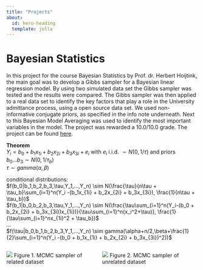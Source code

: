 ```yaml
---
title: "Projects"
about:
  id: hero-heading
  template: jolla
---
```


::: {#hero-heading}
# Bayesian Statistics

In this project for the course Bayesian Statistics by Prof. dr. Herbert Hoijtink, the main goal was to develop a Gibbs sampler for a Bayesian linear regression model. By using two simulated data set the Gibbs sampler was tested and the results were compared. The Gibbs sampler was then applied to a real data set to identify the key factors that play a role in the University admittance process, using a open source data set. We used non-informative conjugate priors, as specified in the info note underneath. Next to this Bayesian Model Averaging was used to identify the most important variables in the model. The project was rewarded a 10.0/10.0 grade. The project can be found [here](Bayes.pdf).

::: {.callout-note collapse="true"}
**Theorem**\
$Y_i = b_0 + b_1x_{1i} + b_2x_{2i} + b_3x_{3i} + e_i$ with $e_i$ i.i.d. $\sim N(0,1/\tau)$ and priors\
$b_0 ... b_3 \sim N(0,1/\tau_b)$\
$\tau \sim gamma(\alpha, \beta)$\

conditional distributions:\
$f(b_0|b_1,b_2,b_3,\tau,Y_1,...,Y_n) \sim N(\frac{\tau}{n\tau + \tau_b}\sum_{i=1}^n(Y_i -(b_1x_{1i} + b_2x_{2i} + b_3x_{3i}), \frac{1}{n\tau + \tau_b})$\
$f(b_1|b_0,b_2,b_3,\tau,Y_1,...,Y_n) \sim N(\frac{\tau\sum_{i=1}^n(Y_i-(b_0 + b_2x_{2i} + b_3x_{3i})x_{1i})}{\tau\sum_{i=1}^n(x_i^2+\tau)}, \frac{1}{\tau\sum_{i=1}^nx_{1i}^2 + \tau_b})$ \
\...\
$f(\tau|b_0,b_1,b_2,b_3,Y_1,...,Y_n) \sim gamma(\alpha+n/2,\beta+\frac{1}{2}\sum_{i=1}^n(Y_i -(b_0 + b_1x_{1i} + b_2x_{2i} + b_3x_{3i})^2))$
:::

:::

::: columns
::: {.column width="50%"}
![](images/trace_plots.png) Figure 1. MCMC sampler of related dataset
:::

::: {.column width="50%"}
![](images/trace_plots-2.png) Figure 2. MCMC sampler of unrelated dataset
:::


# 
:::



